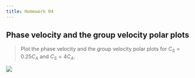 ```yaml
---
title: Homework 04
---
```


## Phase velocity and the group velocity polar plots

> Plot the phase velocity and the group velocity polar plots for $C_S= 0.25 C_A$ and $C_S= 4 C_A$.

![](figures/mhd_waves_1.png)